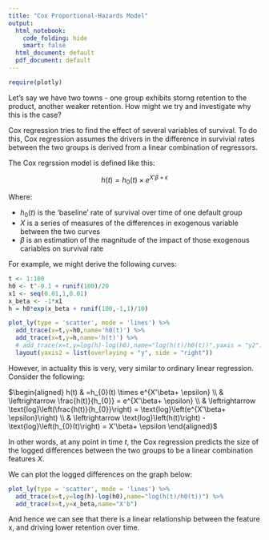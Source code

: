 ```yaml
---
title: "Cox Proportional-Hazards Model"
output:
  html_notebook:
    code_folding: hide
    smart: false
  html_document: default
  pdf_document: default
---
```


```r
require(plotly)
```

Let's say we have two towns - one group exhibits storng retention to the product, another weaker retention. How might we try and investigate why this is the case?

Cox regression tries to find the effect of several variables of survival. To do this, Cox regression assumes the drivers in the difference in survivial rates between the two groups is derived from a linear combination of regressors.

The Cox regrssion model is defined like this:

$$
h(t) = h_{0}(t) \times e^{X'\beta + \epsilon}
$$

Where:

* $h_{0}(t)$ is the 'baseline' rate of survival over time of one default group
* $X$ is a series of measures of the differences in exogenous variable between the two curves
* $\beta$ is an estimation of the magnitude of the impact of those exogenous cariables on survival rate

For example, we might derive the following curves:

``` r
t <- 1:100
h0 <- t^-0.1 + runif(100)/20
x1 <- seq(0.01,1,0.01)
x_beta <- -1*x1
h = h0*exp(x_beta + runif(100,-1,1)/10)

plot_ly(type = 'scatter', mode = 'lines') %>%
  add_trace(x=t,y=h0,name='h0(t)') %>%
  add_trace(x=t,y=h,name='h(t)') %>%
  # add_trace(x=t,y=log(h)-log(h0),name="log(h(t)/h0(t))",yaxis = "y2") %>%
  layout(yaxis2 = list(overlaying = "y", side = "right"))

```

However, in actuality this is very, very similar to ordinary linear regression. Consider the following:

$\begin{aligned}
h(t) & =h_{0}(t) \times e^{X'\beta+ \epsilon} \\
& \leftrightarrow \frac{h(t)}{h_{0}} = e^{X'\beta+ \epsilon} \\
& \leftrightarrow \text{log}\left(\frac{h(t)}{h_{0}}\right) = \text{log}\left(e^{X'\beta+ \epsilon}\right) \\
& \leftrightarrow \text{log}\left(h(t)\right) - \text{log}\left(h_{0}(t)\right) = X'\beta+ \epsilon
\end{aligned}$

In other words, at any point in time $t$, the Cox regression predicts the size of the logged differences between the two groups to be a linear combination features $X$. 

We can plot the logged differences on the graph below:

``` r
plot_ly(type = 'scatter', mode = 'lines') %>%
  add_trace(x=t,y=log(h)-log(h0),name="log(h(t)/h0(t))") %>%
  add_trace(x=t,y=x_beta,name="X'b")
```

And hence we can see that there is a linear relationship between the feature x, and driving lower retention over time.


